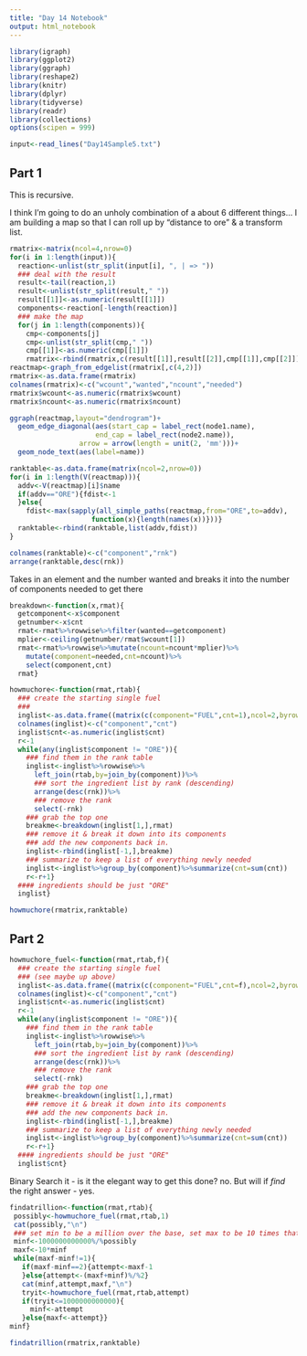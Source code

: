 ```yaml
---
title: "Day 14 Notebook"
output: html_notebook
---
```


```r
library(igraph)
library(ggplot2)
library(ggraph)
library(reshape2)
library(knitr)
library(dplyr)
library(tidyverse)
library(readr)
library(collections)
options(scipen = 999)
```

```r
input<-read_lines("Day14Sample5.txt")

```

## Part 1
This is recursive.

I think I'm going to do an unholy combination of a about 6 different things... I am building a map so that I can roll up by "distance to ore" & a transform list.
```r

rmatrix<-matrix(ncol=4,nrow=0)
for(i in 1:length(input)){
  reaction<-unlist(str_split(input[i], ", | => "))
  ### deal with the result
  result<-tail(reaction,1)
  result<-unlist(str_split(result," "))
  result[[1]]<-as.numeric(result[[1]])
  components<-reaction[-length(reaction)]
  ### make the map
  for(j in 1:length(components)){
    cmp<-components[j]
    cmp<-unlist(str_split(cmp," "))
    cmp[[1]]<-as.numeric(cmp[[1]])
    rmatrix<-rbind(rmatrix,c(result[[1]],result[[2]],cmp[[1]],cmp[[2]]))}}
reactmap<-graph_from_edgelist(rmatrix[,c(4,2)])
rmatrix<-as.data.frame(rmatrix)
colnames(rmatrix)<-c("wcount","wanted","ncount","needed")
rmatrix$wcount<-as.numeric(rmatrix$wcount)
rmatrix$ncount<-as.numeric(rmatrix$ncount)

```



```r
ggraph(reactmap,layout="dendrogram")+
  geom_edge_diagonal(aes(start_cap = label_rect(node1.name),
                     end_cap = label_rect(node2.name)), 
                 arrow = arrow(length = unit(2, 'mm')))+
  geom_node_text(aes(label=name))
```





```r
ranktable<-as.data.frame(matrix(ncol=2,nrow=0))
for(i in 1:length(V(reactmap))){
  addv<-V(reactmap)[i]$name
  if(addv=="ORE"){fdist<-1
  }else{
    fdist<-max(sapply(all_simple_paths(reactmap,from="ORE",to=addv),
                    function(x){length(names(x))}))}
  ranktable<-rbind(ranktable,list(addv,fdist))
}

colnames(ranktable)<-c("component","rnk")
arrange(ranktable,desc(rnk))
```



Takes in an element and the number wanted and breaks it into the number of components needed to get there
```r
breakdown<-function(x,rmat){
  getcomponent<-x$component
  getnumber<-x$cnt
  rmat<-rmat%>%rowwise%>%filter(wanted==getcomponent)
  mplier<-ceiling(getnumber/rmat$wcount[1])
  rmat<-rmat%>%rowwise%>%mutate(ncount=ncount*mplier)%>%
    mutate(component=needed,cnt=ncount)%>%
    select(component,cnt)
  rmat}
```



```r
howmuchore<-function(rmat,rtab){
  ### create the starting single fuel
  ###
  inglist<-as.data.frame((matrix(c(component="FUEL",cnt=1),ncol=2,byrow=T)))
  colnames(inglist)<-c("component","cnt")
  inglist$cnt<-as.numeric(inglist$cnt)
  r<-1
  while(any(inglist$component != "ORE")){
    ### find them in the rank table
    inglist<-inglist%>%rowwise%>%
      left_join(rtab,by=join_by(component))%>%
      ### sort the ingredient list by rank (descending)
      arrange(desc(rnk))%>%
      ### remove the rank
      select(-rnk)
    ### grab the top one
    breakme<-breakdown(inglist[1,],rmat)
    ### remove it & break it down into its components
    ### add the new components back in.
    inglist<-rbind(inglist[-1,],breakme)
    ### summarize to keep a list of everything newly needed
    inglist<-inglist%>%group_by(component)%>%summarize(cnt=sum(cnt))
    r<-r+1}
  #### ingredients should be just "ORE"  
  inglist}
```

```r
howmuchore(rmatrix,ranktable)
```
## Part 2


```r
howmuchore_fuel<-function(rmat,rtab,f){
  ### create the starting single fuel
  ### (see maybe up above)
  inglist<-as.data.frame((matrix(c(component="FUEL",cnt=f),ncol=2,byrow=T)))
  colnames(inglist)<-c("component","cnt")
  inglist$cnt<-as.numeric(inglist$cnt)
  r<-1
  while(any(inglist$component != "ORE")){
    ### find them in the rank table
    inglist<-inglist%>%rowwise%>%
      left_join(rtab,by=join_by(component))%>%
      ### sort the ingredient list by rank (descending)
      arrange(desc(rnk))%>%
      ### remove the rank
      select(-rnk)
    ### grab the top one
    breakme<-breakdown(inglist[1,],rmat)
    ### remove it & break it down into its components
    ### add the new components back in.
    inglist<-rbind(inglist[-1,],breakme)
    ### summarize to keep a list of everything newly needed
    inglist<-inglist%>%group_by(component)%>%summarize(cnt=sum(cnt))
    r<-r+1}
  #### ingredients should be just "ORE"  
  inglist$cnt}
```


Binary Search it - 
is it the elegant way to get this done? no.  But will if *find* the right answer - yes.


```r
findatrillion<-function(rmat,rtab){
 possibly<-howmuchore_fuel(rmat,rtab,1)
 cat(possibly,"\n")
 ### set min to be a million over the base, set max to be 10 times that much
 minf<-1000000000000%/%possibly
 maxf<-10*minf
 while(maxf-minf!=1){
   if(maxf-minf==2){attempt<-maxf-1
   }else{attempt<-(maxf+minf)%/%2}
   cat(minf,attempt,maxf,"\n")
   tryit<-howmuchore_fuel(rmat,rtab,attempt)
   if(tryit<=1000000000000){
     minf<-attempt
   }else{maxf<-attempt}}
minf}
```

```r
findatrillion(rmatrix,ranktable)
```
